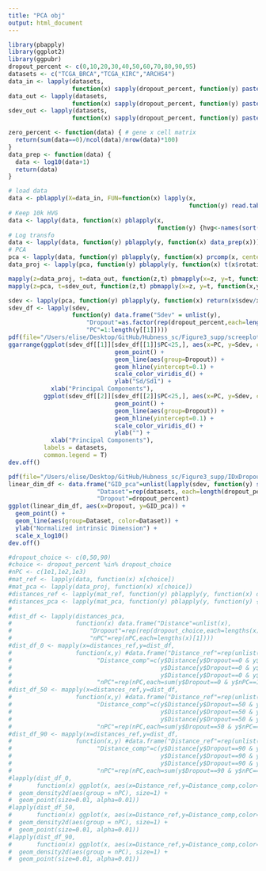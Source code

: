 ```yaml
---
title: "PCA obj"
output: html_document
---
```


```r
library(pbapply)
library(ggplot2)
library(ggpubr)
dropout_percent <- c(0,10,20,30,40,50,60,70,80,90,95)
datasets <- c("TCGA_BRCA","TCGA_KIRC","ARCHS4")
data_in <- lapply(datasets,
                  function(x) sapply(dropout_percent, function(y) paste0("/Users/elise/Desktop/GitHub/Hubness_sc/Data_bulk/", x, "/simulated/simul_dropout", y,".csv")))
data_out <- lapply(datasets,
                  function(x) sapply(dropout_percent, function(y) paste0("/Users/elise/Desktop/GitHub/Hubness_sc/Data_bulk/", x, "/pca/simul_dropout", y,"_pca.csv")))
sdev_out <- lapply(datasets,
                  function(x) sapply(dropout_percent, function(y) paste0("/Users/elise/Desktop/GitHub/Hubness_sc/Data_bulk/", x, "/pca/simul_dropout", y,"_sdev.csv")))
```

```r
zero_percent <- function(data) { # gene x cell matrix
  return(sum(data==0)/ncol(data)/nrow(data)*100)
}
data_prep <- function(data) {
  data <- log10(data+1)
  return(data)
}
```

```r
# load data
data <- pblapply(X=data_in, FUN=function(x) lapply(x,
                                                   function(y) read.table(file=y)))
# Keep 10k HVG
data <- lapply(data, function(x) pblapply(x,
                                          function(y) {hvg<-names(sort(apply(y,1,var),decreasing=T)[1:1e4]); return(y[hvg,])}))
# Log transfo
data <- lapply(data, function(y) pblapply(y, function(x) data_prep(x)))
# PCA
pca <- lapply(data, function(y) pblapply(y, function(x) prcomp(x, center=T, scale.=F)))
data_proj <- lapply(pca, function(y) pblapply(y, function(x) t(x$rotation)))

mapply(z=data_proj, t=data_out, function(z,t) pbmapply(x=z, y=t, function(x,y) write.table(x, file=y)))
mapply(z=pca, t=sdev_out, function(z,t) pbmapply(x=z, y=t, function(x,y) write.table(x$sdev, file=y)))
```

```r
sdev <- lapply(pca, function(y) pblapply(y, function(x) return(x$sdev/x$sdev[1])))
sdev_df <- lapply(sdev,
                  function(y) data.frame("Sdev" = unlist(y),
                      "Dropout"=as.factor(rep(dropout_percent,each=length(y[[1]]))),
                      "PC"=1:length(y[[1]])))
pdf(file="/Users/elise/Desktop/GitHub/Hubness_sc/Figure3_supp/screeplot.pdf")
ggarrange(ggplot(sdev_df[[1]][sdev_df[[1]]$PC<25,], aes(x=PC, y=Sdev, color=Dropout)) +
                              geom_point() +
                              geom_line(aes(group=Dropout)) +
                              geom_hline(yintercept=0.1) +
                              scale_color_viridis_d() +
                              ylab("Sd/Sd1") +
            xlab("Principal Components"),
          ggplot(sdev_df[[2]][sdev_df[[2]]$PC<25,], aes(x=PC, y=Sdev, color=Dropout)) +
                              geom_point() +
                              geom_line(aes(group=Dropout)) +
                              geom_hline(yintercept=0.1) +
                              scale_color_viridis_d() +
                              ylab("") +
            xlab("Principal Components"),
          labels = datasets,
          common.legend = T)
dev.off()

pdf(file="/Users/elise/Desktop/GitHub/Hubness_sc/Figure3_supp/IDxDropout.pdf")
linear_dim_df <- data.frame("GID_pca"=unlist(lapply(sdev, function(y) sapply(y, function(x) return(which(x<=0.1)[1]/length(x))))),
                         "Dataset"=rep(datasets, each=length(dropout_percent)),
                         "Dropout"=dropout_percent)
ggplot(linear_dim_df, aes(x=Dropout, y=GID_pca)) +
  geom_point() +
  geom_line(aes(group=Dataset, color=Dataset)) +
  ylab("Normalized intrinsic Dimension") +
  scale_x_log10()
dev.off()
```

```r
#dropout_choice <- c(0,50,90)
#choice <- dropout_percent %in% dropout_choice
#nPC <- c(1e1,1e2,1e3)
#mat_ref <- lapply(data, function(x) x[choice])
#mat_pca <- lapply(data_proj, function(x) x[choice])
#distances_ref <- lapply(mat_ref, function(y) pblapply(y, function(x) dist(t(x))))
#distances_pca <- lapply(mat_pca, function(y) pblapply(y, function(y) {sapply(nPC, #function(x) dist(t(y[1:x,])))}))
#                        
#dist_df <- lapply(distances_pca,
#                  function(x) data.frame("Distance"=unlist(x),
#                      "Dropout"=rep(rep(dropout_choice,each=lengths(x)[1]/length(dropout_cho#ice)),times=length(nPC)),
#                      "nPC"=rep(nPC,each=lengths(x)[1])))
#dist_df_0 <- mapply(x=distances_ref,y=dist_df,
#                  function(x,y) #data.frame("Distance_ref"=rep(unlist(x)[1:lengths(x)[1]],times=length(nPC)),
#                        "Distance_comp"=c(y$Distance[y$Dropout==0 & y$nPC==1e1],
#                                          y$Distance[y$Dropout==0 & y$nPC==1e2],
#                                          y$Distance[y$Dropout==0 & y$nPC==1e3]),
#                        "nPC"=rep(nPC,each=sum(y$Dropout==0 & y$nPC==1e1))), SIMPLIFY = F)
#dist_df_50 <- mapply(x=distances_ref,y=dist_df,
#                  function(x,y) #data.frame("Distance_ref"=rep(unlist(x)[1:lengths(x)[1]],times=length(nPC)),
#                        "Distance_comp"=c(y$Distance[y$Dropout==50 & y$nPC==1e1],
#                                          y$Distance[y$Dropout==50 & y$nPC==1e2],
#                                          y$Distance[y$Dropout==50 & y$nPC==1e3]),
#                        "nPC"=rep(nPC,each=sum(y$Dropout==50 & y$nPC==1e1))), SIMPLIFY = F)
#dist_df_90 <- mapply(x=distances_ref,y=dist_df,
#                  function(x,y) #data.frame("Distance_ref"=rep(unlist(x)[1:lengths(x)[1]],times=length(nPC)),
#                        "Distance_comp"=c(y$Distance[y$Dropout==90 & y$nPC==1e1],
#                                          y$Distance[y$Dropout==90 & y$nPC==1e2],
#                                          y$Distance[y$Dropout==90 & y$nPC==1e3]),
#                        "nPC"=rep(nPC,each=sum(y$Dropout==90 & y$nPC==1e1))), SIMPLIFY = F)
#lapply(dist_df_0,
#       function(x) ggplot(x, aes(x=Distance_ref,y=Distance_comp,color=factor(nPC))) +
#  geom_density2d(aes(group = nPC), size=1) +
#  geom_point(size=0.01, alpha=0.01))
#lapply(dist_df_50,
#       function(x) ggplot(x, aes(x=Distance_ref,y=Distance_comp,color=factor(nPC))) +
#  geom_density2d(aes(group = nPC), size=1) +
#  geom_point(size=0.01, alpha=0.01))
#lapply(dist_df_90,
#       function(x) ggplot(x, aes(x=Distance_ref,y=Distance_comp,color=factor(nPC))) +
#  geom_density2d(aes(group = nPC), size=1) +
#  geom_point(size=0.01, alpha=0.01))
```


